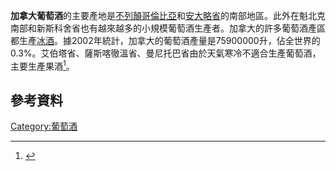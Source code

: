 '''加拿大葡萄酒'''的主要產地是[[不列顛哥倫比亞|不列顛哥倫比亞]]和[[安大略省|安大略省]]的南部地區。此外在魁北克南部和新斯科舍省也有越來越多的小規模葡萄酒生產者。加拿大的許多葡萄酒產區都生產[[冰酒|冰酒]]。據2002年統計，加拿大的葡萄酒產量是75900000升，佔全世界的0.3%。艾伯塔省、薩斯喀徹溫省、曼尼托巴省由於天氣寒冷不適合生產葡萄酒，主要生產果酒<ref>{{Cite web |url=http://www.winesofcanada.com/regions.html |title=存档副本 |accessdate=2015-12-24 |archive-date=2015-12-22 |archive-url=https://web.archive.org/web/20151222151342/http://www.winesofcanada.com/regions.html |dead-url=no }}</ref>。
==參考資料==
{{reflist}}
[[Category:葡萄酒|Category:葡萄酒]]